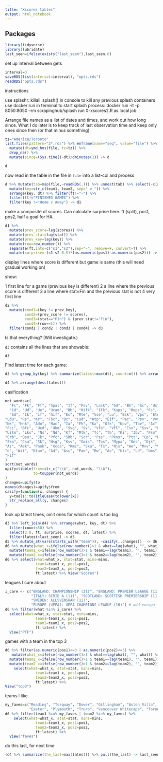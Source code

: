 ```yaml
---
title: "Xscores tables"
output: html_notebook
---
```


## Packages

```r
library(tidyverse)
library(lubridate)
last_seen=ifelse(exists("last_seen"),last_seen,0)
```

set up interval between gets

```r
interval=3
saveRDS(list(interval=interval), "opts.rds")
readRDS("opts.rds")
```


###################### instructions

use splashr::killall_splash() in console to kill any previous splash containers
use docker run in terminal to start splash process: docker run -it -p 8050:8050 --rm scrapinghub/splash
run 0-xscores2.R as local job


#######################



Arrange file names as a list of dates and times, and work out how long since. What I do later is to keep track of last observation time and keep only ones since then (or that minus something).
  
```r
tz="America/Toronto"
list.files(pattern="2*.rds") %>% enframe(name="seq", value="file") %>% 
  mutate(dt=ymd_hms(file, tz=tz)) %>% 
  drop_na() %>% 
  mutate(since=(Sys.time()-dt)/dminutes(1)) -> d
```

```r
d
```

now read in the table in the file in `file` into a list-col and process

```r
d %>% mutate(tab=map(file,~readRDS(.))) %>% unnest(tab) %>% select(-c(seq, file, since)) %>% 
  mutate(key=str_c(team1, team2, sep=" v ")) %>% 
  arrange(key, dt) %>% filter(ft!="-") %>% 
  filter(ft!="FINISHED GAMES") %>% 
  filter(key !="Home v Away") -> d1
```




make a composite of scores. Can calculate surprise here. ft (split), pos1, pos2, half a goal for HA.

```r
d1 %>%  
  mutate(prev_score=lag(scores)) %>% 
  mutate(prev_stat=lag(stat)) %>% 
  mutate(prev_key=lag(key)) %>% 
  mutate(row=row_number()) %>% 
  separate(ft,into=c("s1","s2"),sep="-", remove=F, convert=T) %>% 
  mutate(surprise=-(s1-s2-0.5)*(as.numeric(pos1)-as.numeric(pos2))) -> d2
```




display lines where score is different but game is same (this will need gradual working on)

show:

1 first line for a game (previous key is different)
2 a line where the previous score is different
3 a line where stat=Fin and the previous stat is not
4 very first line

```r
d2 %>% 
  mutate(cond1=(key != prev_key),
         cond2=(prev_score != scores),
         cond3=(stat=="Fin") & (prev_stat!="Fin"),
         cond4=(row==1)) %>% 
  filter(cond1 | cond2 | cond3 | cond4) -> d3
```

Is that everything? (Will investigate.)

`d3` contains all the lines that are showable:

```r
d3
```



Find latest time for each game:

```r
d3 %>% group_by(key) %>% summarize(latest=max(dt), count=n()) %>% arrange(latest) -> d4
```

```r
d4 %>% arrange(desc(latest))
```

casification

```r
not_words=c(
  "Fc", "Fk", "Ff", "Spal", "If", "Fsv", "Lask", "Gd", "Bk", "Sc", "Us", "As", "Hb", "b", "Ii", "Uil",
  "Cd", "Ud", "Ue", "Ucam", "Bb", "Hifk", "Ifk", "Kups", "Rops", "Fs", "Tp", "Mfm", "Cska", "Cf", "Up", "Scd",
  "Sd", "Ik", "if", "Aif", "Ec", "Mte", "Vse", "Lu", "Bsk", "Vps", "Eto", "Bate", "Nsi", "Ab", "Cfr", "Cs", 
"Ldu", "Rs", "Kr", "Fbc", "Dc", "Csd", "Ktp", "Eif", "Pec", "Psv", "Vvv", "Afc", "Ca", "Acs", "Uta", "Hjk", "Kvc",
"Nk", "Hnk", "Ado", "Nac", "Ia", "Fh", "Ka", "Ofk", "Kpv", "Tpv", "Ac", "Gks", "Bw", "Sv", "Csm", "Fcsb", "Estac",
"Fci", "Bfc", "Ucd", "Ukm", "Svg", "Sv", "Vfb", "Vfl", "Tsv", "Ssv", "Fv", "Ak", "Tsg", "Kcb", "Kfc", "Sjk", "Sg", "Csms", "Js",
"Uitm", "Lks", "Ns", "Nd", "Kf", "Mtk", "Tc", "Tb", "Ki", "Ibv", "Psm", "Osk", "Hk", "Aik", "Gif", "Msk", "Mfk", "Skf", "Zp",
"Crb", "Bsu", "Jk", "Pfc", "Shb", "Scr", "Pss", "Pkns", "Ptt", "Cp", "Rb", "Bsc", "Abc", "Okc", "Rgv", "Sipg", "R&f", "Agmk", "Eb",
"Skn", "Csa", "Sk", "Wsg", "Ksv", "Gais", "Tps", "Mypa", "Ons", "Djk", "Pknp", "Qpr", "Nec", "Slc", "Pdrm", "Tsc", "Msv", "Zfc",
"Az", "Aek", "Paok", "Kcca", "Kmc", "Ska", "Ts", "Njs", "Ae", "Mvv", "Vsg", "Psni", "Oo", "Sku", "Vfr", "Kv", "Oh", "Ps", "Dpmm", "Jdr",
"d", "Wit", "Kfum", "Ad", "Asc", "Pae", "Rw", "Ao", "Utc", "Ld", "Ums", "Ofi", "Ct", "Sad", "Bfa", "Fa", "Te",
"Fif"
)
sort(not_words)
upify=tibble(from=str_c("\\b", not_words, "\\b"),
             to=toupper(not_words)
)
changes=upify$to
names(changes)=upify$from
casify=function(x, changes) {
  y=tools::toTitleCase(tolower(x))
  str_replace_all(y, changes)
}
```




look up latest times, omit ones for which count is too big

```r
d3 %>% left_join(d4) %>% arrange(what, key, dt) %>% 
  filter(count<50) %>% 
  select(2:8, ft, surprise, scores, dt, latest) %>% 
  filter(latest>last_seen) -> d5
d5 %>% mutate_at(vars(starts_with("team")), ~casify(.,changes))  -> d6
d6 %>% mutate(what_x=ifelse(row_number()>1 & what==lag(what), "", what)) %>% 
  mutate(team1_x=ifelse(row_number()>1 & team1==lag(team1), "", team1)) %>% 
  mutate(team2_x=ifelse(row_number()>1 & team2==lag(team2), "", team2)) -> d6 # not quite: make copies and select cols when displaying
d6 %>% select(what=what_x, stat=stat, mins=mins,
              team1=team1_x, pos1=pos1,
              team2=team2_x, pos2=pos2,
              ft:latest) %>% View("Scores")
```

leagues I care about


```r
i_care <- c("ENGLAND: CHAMPIONSHIP (21)", "ENGLAND: PREMIER LEAGUE (11)", "FRANCE: LIGUE 1 (10)", "GERMANY: BUNDESLIGA (11)", "GREECE: SUPER LEAGUE 1 (11)", 
            "ITALY: SERIE A (11)", "SCOTLAND: SCOTTISH PREMIERSHIP (11)", "SPAIN: PRIMERA DIVISION (11)",
            "SWEDEN: ALLSVENSKAN (11)",
            "EUROPE (UEFA): UEFA CHAMPIONS LEAGUE (16)") # add europa league, Sweden when it starts
d6 %>% filter(what %in% i_care) %>%
  select(what=what_x, stat=stat, mins=mins,
              team1=team1_x, pos1=pos1,
              team2=team2_x, pos2=pos2,
              ft:latest) %>%
  View("PTF")
```


games with a team in the top 3

```r
d6 %>% filter(as.numeric(pos1)<=3 | as.numeric(pos2)<=3) %>% 
   mutate(what_x=ifelse(row_number()>1 & what==lag(what), "", what)) %>% 
  mutate(team1_x=ifelse(row_number()>1 & team1==lag(team1), "", team1)) %>% 
  mutate(team2_x=ifelse(row_number()>1 & team2==lag(team2), "", team2)) %>% 
    select(what=what_x, stat=stat, mins=mins,
              team1=team1_x, pos1=pos1,
              team2=team2_x, pos2=pos2,
              ft:latest) %>%
View("top3")
```

teams I like


```r
my_faves=c("Reading", "Torquay", "Dover", "Gillingham", "Aston Villa", "Coventry", "FC Kaiserslautern", "Montrose", "Halmstad", "Slask Wroclaw", "Blyth Spartans",
           "Exeter", "Plymouth", "Truro", "Vancouver Whitecaps", "Toronto FC", "Deportivo La Coruna", "Real Oviedo", "Rot-Weiss Essen", "Sampdoria", "BATE Borisov")
d6 %>% filter(team1 %in% my_faves | team2 %in% my_faves) %>% 
    select(what=what_x, stat=stat, mins=mins,
              team1=team1_x, pos1=pos1,
              team2=team2_x, pos2=pos2,
              ft:latest) %>%
  View("faves")
```


do this last, for next time

```r
(d4 %>% summarize(the_last=max(latest)) %>% pull(the_last) -> last_seen)
```
